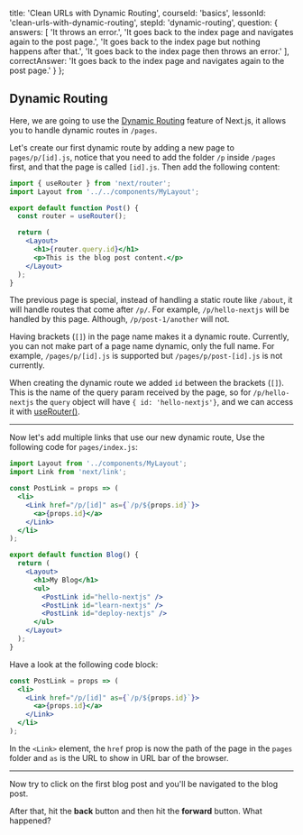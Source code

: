 
  title: 'Clean URLs with Dynamic Routing',
  courseId: 'basics',
  lessonId: 'clean-urls-with-dynamic-routing',
  stepId: 'dynamic-routing',
  question: {
    answers: [
      'It throws an error.',
      'It goes back to the index page and navigates again to the post page.',
      'It goes back to the index page but nothing happens after that.',
      'It goes back to the index page then throws an error.'
    ],
    correctAnswer: 'It goes back to the index page and navigates again to the post page.'
  }
};

## Dynamic Routing

Here, we are going to use the [Dynamic Routing](https://nextjs.org/docs/routing/dynamic-routes) feature of Next.js, it allows you to handle dynamic routes in `/pages`.

Let's create our first dynamic route by adding a new page to `pages/p/[id].js`, notice that you need to add the folder `/p` inside `/pages` first, and that the page is called `[id].js`. Then add the following content:

```jsx
import { useRouter } from 'next/router';
import Layout from '../../components/MyLayout';

export default function Post() {
  const router = useRouter();

  return (
    <Layout>
      <h1>{router.query.id}</h1>
      <p>This is the blog post content.</p>
    </Layout>
  );
}
```

The previous page is special, instead of handling a static route like `/about`, it will handle routes that come after `/p/`. For example, `/p/hello-nextjs` will be handled by this page. Although, `/p/post-1/another` will not.

Having brackets (`[]`) in the page name makes it a dynamic route. Currently, you can not make part of a page name dynamic, only the full name. For example, `/pages/p/[id].js` is supported but `/pages/p/post-[id].js` is not currently.

When creating the dynamic route we added `id` between the brackets (`[]`). This is the name of the query param received by the page, so for `/p/hello-nextjs` the `query` object will have `{ id: 'hello-nextjs'}`, and we can access it with [useRouter()](https://nextjs.org/docs/api-reference/next/router#userouter).

---

Now let's add multiple links that use our new dynamic route, Use the following code for `pages/index.js`:

```jsx
import Layout from '../components/MyLayout';
import Link from 'next/link';

const PostLink = props => (
  <li>
    <Link href="/p/[id]" as={`/p/${props.id}`}>
      <a>{props.id}</a>
    </Link>
  </li>
);

export default function Blog() {
  return (
    <Layout>
      <h1>My Blog</h1>
      <ul>
        <PostLink id="hello-nextjs" />
        <PostLink id="learn-nextjs" />
        <PostLink id="deploy-nextjs" />
      </ul>
    </Layout>
  );
}
```

Have a look at the following code block:

```jsx
const PostLink = props => (
  <li>
    <Link href="/p/[id]" as={`/p/${props.id}`}>
      <a>{props.id}</a>
    </Link>
  </li>
);
```

In the `<Link>` element, the `href` prop is now the path of the page in the `pages` folder and `as` is the URL to show in URL bar of the browser.

---

Now try to click on the first blog post and you'll be navigated to the blog post.

After that, hit the **back** button and then hit the **forward** button. What happened?

